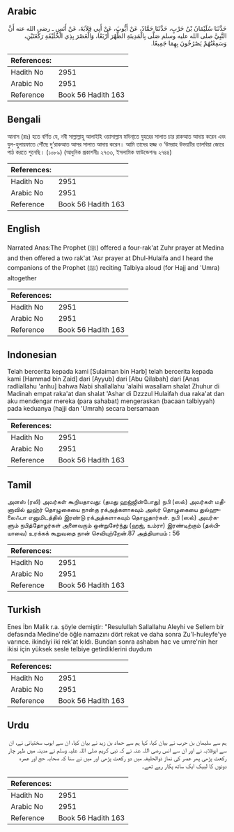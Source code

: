 ## Arabic


<div dir="rtl" lang="ar" style={{fontSize:'larger',backgroundColor:'#f8f9fa',padding:20}}>
حَدَّثَنَا سُلَيْمَانُ بْنُ حَرْبٍ، حَدَّثَنَا حَمَّادٌ، عَنْ أَيُّوبَ، عَنْ أَبِي قِلاَبَةَ، عَنْ أَنَسٍ ـ رضى الله عنه أَنَّ النَّبِيَّ صلى الله عليه وسلم صَلَّى بِالْمَدِينَةِ الظُّهْرَ أَرْبَعًا، وَالْعَصْرَ بِذِي الْحُلَيْفَةِ رَكْعَتَيْنِ، وَسَمِعْتُهُمْ يَصْرُخُونَ بِهِمَا جَمِيعًا‏.‏
</div>
<div style={{backgroundColor:'#f8f9fa',padding:20, marginBottom: 10}}><table> <thead> <tr> <th>References:</th> <th></th> </tr> </thead> <tbody><tr><td>Hadith No</td><td>2951</td></tr><tr><td>Arabic No</td><td>2951</td></tr><tr><td>Reference</td><td>Book 56 Hadith 163</td></tr></tbody></table></div>

## Bengali


<div dir="ltr" lang="bn" style={{fontSize:'larger',backgroundColor:'#f8f9fa',padding:20}}>
আনাস (রাঃ) হতে বর্ণিত যে, নবী সাল্লাল্লাহু আলাইহি ওয়াসাল্লাম মদিনা্তে যুহরের সালাত চার রাকআত আদায় করেন এবং যুল-হুলায়ফাতে পৌঁছে দু’রাকআত আসর সালাত আদায় করেন। আমি তাদের হজ্জ ও ‘উমরাহ উভয়টির তালবিয়া জোরে পাঠ করতে শুনেছি। (১০৮৯) (আধুনিক প্রকাশনীঃ ২৭৩৩, ইসলামিক ফাউন্ডেশনঃ ২৭৪৪)
</div>
<div style={{backgroundColor:'#f8f9fa',padding:20, marginBottom: 10}}><table> <thead> <tr> <th>References:</th> <th></th> </tr> </thead> <tbody><tr><td>Hadith No</td><td>2951</td></tr><tr><td>Arabic No</td><td>2951</td></tr><tr><td>Reference</td><td>Book 56 Hadith 163</td></tr></tbody></table></div>

## English


<div dir="ltr" lang="en" style={{fontSize:'larger',backgroundColor:'#f8f9fa',padding:20}}>
Narrated Anas:The Prophet (ﷺ) offered a four-rak'at Zuhr prayer at Medina and then offered a two rak'at 'Asr prayer at Dhul-Hulaifa and I heard the companions of the Prophet (ﷺ) reciting Talbiya aloud (for Hajj and 'Umra) altogether
</div>
<div style={{backgroundColor:'#f8f9fa',padding:20, marginBottom: 10}}><table> <thead> <tr> <th>References:</th> <th></th> </tr> </thead> <tbody><tr><td>Hadith No</td><td>2951</td></tr><tr><td>Arabic No</td><td>2951</td></tr><tr><td>Reference</td><td>Book 56 Hadith 163</td></tr></tbody></table></div>

## Indonesian


<div dir="ltr" lang="id" style={{fontSize:'larger',backgroundColor:'#f8f9fa',padding:20}}>
Telah bercerita kepada kami [Sulaiman bin Harb] telah bercerita kepada kami [Hammad bin Zaid] dari [Ayyub] dari [Abu Qilabah] dari [Anas radliallahu 'anhu] bahwa Nabi shallallahu 'alaihi wasallam shalat Zhuhur di Madinah empat raka'at dan shalat 'Ashar di Dzzzul Hulaifah dua raka'at dan aku mendengar mereka (para sahabat) mengeraskan (bacaan talbiyyah) pada keduanya (hajji dan 'Umrah) secara bersamaan
</div>
<div style={{backgroundColor:'#f8f9fa',padding:20, marginBottom: 10}}><table> <thead> <tr> <th>References:</th> <th></th> </tr> </thead> <tbody><tr><td>Hadith No</td><td>2951</td></tr><tr><td>Arabic No</td><td>2951</td></tr><tr><td>Reference</td><td>Book 56 Hadith 163</td></tr></tbody></table></div>

## Tamil


<div dir="ltr" lang="ta" style={{fontSize:'larger',backgroundColor:'#f8f9fa',padding:20}}>
அனஸ் (ரலி) அவர்கள் கூறியதாவது: (தமது ஹஜ்ஜின்போது) நபி (ஸல்) அவர்கள் மதீனாவில் லுஹ்ர் தொழுகையை நான்கு ரக்அத்களாகவும் அஸ்ர் தொழுகையை துல்ஹுலைஃபா எனுமிடத்தில் இரண்டு ரக்அத்களாகவும் தொழுதார்கள். நபி (ஸல்) அவர்களும் நபித்தோழர்கள் அனைவரும் ஒன்றுசேர்ந்து (ஹஜ், உம்ரா) இரண்டிற்கும் (தல்பியாவை) உரக்கக் கூறுவதை நான் செவியுற்றேன்.87 அத்தியாயம் : 56
</div>
<div style={{backgroundColor:'#f8f9fa',padding:20, marginBottom: 10}}><table> <thead> <tr> <th>References:</th> <th></th> </tr> </thead> <tbody><tr><td>Hadith No</td><td>2951</td></tr><tr><td>Arabic No</td><td>2951</td></tr><tr><td>Reference</td><td>Book 56 Hadith 163</td></tr></tbody></table></div>

## Turkish


<div dir="ltr" lang="tr" style={{fontSize:'larger',backgroundColor:'#f8f9fa',padding:20}}>
Enes İbn Malik r.a. şöyle demiştir: "Resulullah Sallallahu Aleyhi ve Sellem bir defasında Medine'de öğle namazını dört rekat ve daha sonra Zu'l-huleyfe'ye varınce. ikindiyi iki rek'at kıldı. Bundan sonra ashabın hac ve umre'nin her ikisi için yüksek sesle telbiye getirdiklerini duydum
</div>
<div style={{backgroundColor:'#f8f9fa',padding:20, marginBottom: 10}}><table> <thead> <tr> <th>References:</th> <th></th> </tr> </thead> <tbody><tr><td>Hadith No</td><td>2951</td></tr><tr><td>Arabic No</td><td>2951</td></tr><tr><td>Reference</td><td>Book 56 Hadith 163</td></tr></tbody></table></div>

## Urdu


<div dir="rtl" lang="ur" style={{fontSize:'larger',backgroundColor:'#f8f9fa',padding:20}}>
ہم سے سلیمان بن حرب نے بیان کیا، کہا ہم سے حماد بن زید نے بیان کیا، ان سے ایوب سختیانی نے، ان سے ابوقلابہ نے اور ان سے انس رضی اللہ عنہ نے کہ نبی کریم صلی اللہ علیہ وسلم نے مدینہ میں ظہر چار رکعت پڑھی پھر عصر کی نماز ذوالحلیفہ میں دو رکعت پڑھی اور میں نے سنا کہ صحابہ حج اور عمرہ دونوں کا لبیک ایک ساتھ پکار رہے تھے۔
</div>
<div style={{backgroundColor:'#f8f9fa',padding:20, marginBottom: 10}}><table> <thead> <tr> <th>References:</th> <th></th> </tr> </thead> <tbody><tr><td>Hadith No</td><td>2951</td></tr><tr><td>Arabic No</td><td>2951</td></tr><tr><td>Reference</td><td>Book 56 Hadith 163</td></tr></tbody></table></div>